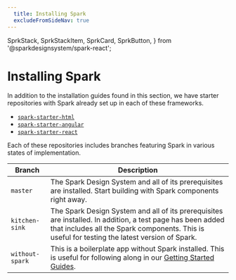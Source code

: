 ```yaml
---
  title: Installing Spark
  excludeFromSideNav: true
---
```

  SprkStack,
  SprkStackItem,
  SprkCard,
  SprkButton,
} from '@sparkdesignsystem/spark-react';

# Installing Spark

<div className="sprk-b-TypeBodyTwo sprk-u-Measure">
In addition to the installation guides found in this
 section, we have starter repositories with Spark already
 set up in each of these frameworks.

* [`spark-starter-html`](https://github.com/sparkdesignsystem/spark-starter-html)
* [`spark-starter-angular`](https://github.com/sparkdesignsystem/spark-starter-angular)
* [`spark-starter-react`](https://github.com/sparkdesignsystem/spark-starter-react)

Each of these repositories includes branches featuring
Spark in various states of implementation.
</div>

| Branch | Description |
|---|---|
| `master` | The Spark Design System and all of its prerequisites are installed. Start building with Spark components right away. |
| `kitchen-sink` | The Spark Design System and all of its prerequisites are installed. In addition, a test page has been added that includes all the Spark components. This is useful for testing the latest version of Spark. |
| `without-spark` | This is a boilerplate app without Spark installed. This is useful for following along in our [Getting Started Guides](/installing-spark/html-installation). |